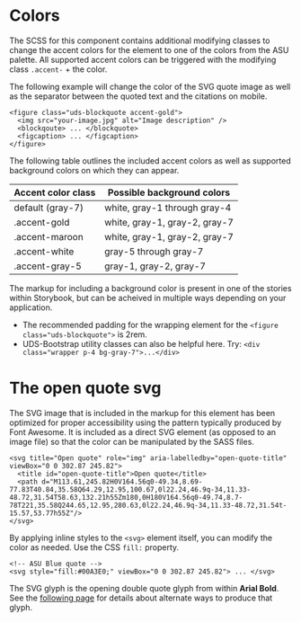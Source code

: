 
<Meta title="Docs/Blockquote/Colors and the SVG" />

# Colors

The SCSS for this component contains additional modifying classes to change the accent colors for the element to one of the colors from the ASU palette. All supported accent colors can be triggered with the modifying class `.accent-` + the color.

The following example will change the color of the SVG quote image as well as the separator between the quoted text and the citations on mobile.

```
<figure class="uds-blockquote accent-gold">
  <img src="your-image.jpg" alt="Image description" />
  <blockqoute> ... </blockquote>
  <figcaption> ... </figcaption>
</figure>
```

The following table outlines the included accent colors as well as supported background colors on which they can appear.

| Accent color class | Possible background colors    |
| ------------------ | ----------------------------- |
| default (gray-7)   | white, gray-1 through gray-4  |
| .accent-gold       | white, gray-1, gray-2, gray-7 |
| .accent-maroon     | white, gray-1, gray-2, gray-7 |
| .accent-white      | gray-5 through gray-7         |
| .accent-gray-5     | gray-1, gray-2, gray-7        |

The markup for including a background color is present in one of the stories within Storybook, but can be acheived in multiple ways depending on your application.

- The recommended padding for the wrapping element for the `<figure class="uds-blockquote">` is 2rem.
- UDS-Bootstrap utility classes can also be helpful here. Try: `<div class="wrapper p-4 bg-gray-7">...</div>`

# The open quote svg

The SVG image that is included in the markup for this element has been optimized for proper accessibility using the pattern typically produced by Font Awesome. It is included as a direct SVG element (as opposed to an image file) so that the color can be manipulated by the SASS files.

```
<svg title="Open quote" role="img" aria-labelledby="open-quote-title" viewBox="0 0 302.87 245.82">
  <title id="open-quote-title">Open quote</title>
  <path d="M113.61,245.82H0V164.56q0-49.34,8.69-77.83T40.84,35.58Q64.29,12.95,100.67,0l22.24,46.9q-34,11.33-48.72,31.54T58.63,132.21h55Zm180,0H180V164.56q0-49.74,8.7-78T221,35.58Q244.65,12.95,280.63,0l22.24,46.9q-34,11.33-48.72,31.54t-15.57,53.77h55Z"/>
</svg>
```

By applying inline styles to the `<svg>` element itself, you can modify the color as needed. Use the CSS `fill:` property.

```
<!-- ASU Blue quote -->
<svg style="fill:#00A3E0;" viewBox="0 0 302.87 245.82"> ... </svg>
```

The SVG glyph is the opening double quote glyph from within **Arial Bold**. See the [following page](https://practicaltypography.com/straight-and-curly-quotes.html) for details about alternate ways to produce that glyph.

